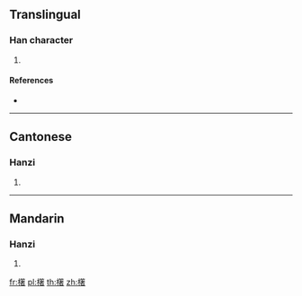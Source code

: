 ==Translingual==

===Han character===
{{Han char|rn=75|rad=木|as=15|sn=19|four=48964|canj=DHJA|ids=⿰木箸}}

# {{defn|Han|sort=木15}}

====References====
* {{Han ref|kx=0561.030|dkj=15826|dj=0949.300|hdz=21309.030|uh=6AE1|ud=27361|bh=EFE0|bd=61408}}

----

==Cantonese==

===Hanzi===
{{yue-hanzi|jyut=[[zoek3]], [[zyu6]]|y=jeuk3, jyu6}}

# {{defn|lang=yue|sort=木15}}

----

==Mandarin==

===Hanzi===
{{cmn-hanzi|pin=[[zhuó]] ([[zhuo2]]), [[zhù]] ([[zhu4]])|wg=cho<sup>2</sup>, chu<sup>4</sup>}}

# {{defn|lang=cmn|sort=木15}}

[[fr:櫡]]
[[pl:櫡]]
[[th:櫡]]
[[zh:櫡]]